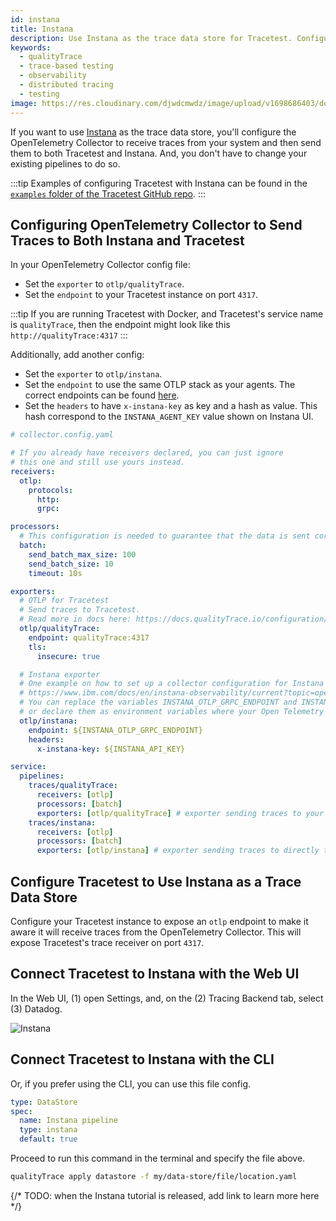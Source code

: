 ```yaml
---
id: instana
title: Instana
description: Use Instana as the trace data store for Tracetest. Configure the OpenTelemetry Collector to receive traces and forward them to both Tracetest and Instana.
keywords:
  - qualityTrace
  - trace-based testing
  - observability
  - distributed tracing
  - testing
image: https://res.cloudinary.com/djwdcmwdz/image/upload/v1698686403/docs/Blog_Thumbnail_14_rsvkmo.jpg
---
```


If you want to use [Instana](https://www.ibm.com/products/instana) as the trace data store, you'll configure the OpenTelemetry Collector to receive traces from your system and then send them to both Tracetest and Instana. And, you don't have to change your existing pipelines to do so.

:::tip
Examples of configuring Tracetest with Instana can be found in the [`examples` folder of the Tracetest GitHub repo](https://github.com/intelops/qualityTrace/tree/main/examples).
:::

## Configuring OpenTelemetry Collector to Send Traces to Both Instana and Tracetest

In your OpenTelemetry Collector config file:

- Set the `exporter` to `otlp/qualityTrace`.
- Set the `endpoint` to your Tracetest instance on port `4317`.

:::tip
If you are running Tracetest with Docker, and Tracetest's service name is `qualityTrace`, then the endpoint might look like this `http://qualityTrace:4317`
:::

Additionally, add another config:

- Set the `exporter` to `otlp/instana`.
- Set the `endpoint` to use the same OTLP stack as your agents. The correct endpoints can be found [here](https://www.ibm.com/docs/en/instana-observability/current?topic=opentelemetry-sending-data-instana-backend).
- Set the `headers` to have `x-instana-key` as key and a hash as value. This hash correspond to the `INSTANA_AGENT_KEY` value shown on Instana UI.

```yaml
# collector.config.yaml

# If you already have receivers declared, you can just ignore
# this one and still use yours instead.
receivers:
  otlp:
    protocols:
      http:
      grpc:

processors:
  # This configuration is needed to guarantee that the data is sent correctly to Datadog
  batch:
    send_batch_max_size: 100
    send_batch_size: 10
    timeout: 10s

exporters:
  # OTLP for Tracetest
  # Send traces to Tracetest.
  # Read more in docs here: https://docs.qualityTrace.io/configuration/connecting-to-data-stores/opentelemetry-collector
  otlp/qualityTrace:
    endpoint: qualityTrace:4317
    tls:
      insecure: true

  # Instana exporter
  # One example on how to set up a collector configuration for Instana can be seen here:
  # https://www.ibm.com/docs/en/instana-observability/current?topic=opentelemetry-sending-data-instana-backend
  # You can replace the variables INSTANA_OTLP_GRPC_ENDPOINT and INSTANA_API_KEY for their respective values
  # or declare them as environment variables where your Open Telemetry Collector is installed
  otlp/instana:
    endpoint: ${INSTANA_OTLP_GRPC_ENDPOINT}
    headers:
      x-instana-key: ${INSTANA_API_KEY}

service:
  pipelines:
    traces/qualityTrace:
      receivers: [otlp]
      processors: [batch]
      exporters: [otlp/qualityTrace] # exporter sending traces to your Tracetest instance
    traces/instana:
      receivers: [otlp]
      processors: [batch]
      exporters: [otlp/instana] # exporter sending traces to directly to Instana
```

## Configure Tracetest to Use Instana as a Trace Data Store

Configure your Tracetest instance to expose an `otlp` endpoint to make it aware it will receive traces from the OpenTelemetry Collector. This will expose Tracetest's trace receiver on port `4317`.

## Connect Tracetest to Instana with the Web UI

In the Web UI, (1) open Settings, and, on the (2) Tracing Backend tab, select (3) Datadog.

![Instana](../img/configure-instana.png)

## Connect Tracetest to Instana with the CLI

Or, if you prefer using the CLI, you can use this file config.

```yaml
type: DataStore
spec:
  name: Instana pipeline
  type: instana
  default: true
```

Proceed to run this command in the terminal and specify the file above.

```bash
qualityTrace apply datastore -f my/data-store/file/location.yaml
```

{/*
TODO: when the Instana tutorial is released, add link to learn more here
*/}
